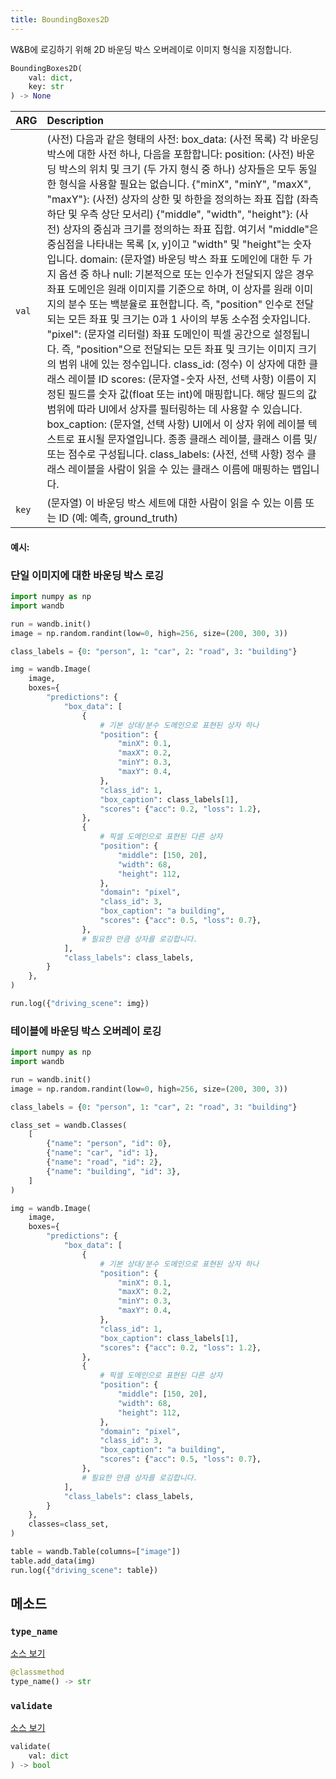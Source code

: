 ```yaml
---
title: BoundingBoxes2D
---
```


<Card title="View the source code" href="https://www.github.com/wandb/wandb/tree/637bddf198525810add5804059001b1b319d6ad1/wandb/sdk/data_types/helper_types/bounding_boxes_2d.py#L16-L313" icon="github"/>

W&B에 로깅하기 위해 2D 바운딩 박스 오버레이로 이미지 형식을 지정합니다.

```python
BoundingBoxes2D(
    val: dict,
    key: str
) -> None
```

| ARG | Description |
| :--- | :--- |
|  `val` |  (사전) 다음과 같은 형태의 사전: box_data: (사전 목록) 각 바운딩 박스에 대한 사전 하나, 다음을 포함합니다: position: (사전) 바운딩 박스의 위치 및 크기 (두 가지 형식 중 하나) 상자들은 모두 동일한 형식을 사용할 필요는 없습니다. {"minX", "minY", "maxX", "maxY"}: (사전) 상자의 상한 및 하한을 정의하는 좌표 집합 (좌측 하단 및 우측 상단 모서리) {"middle", "width", "height"}: (사전) 상자의 중심과 크기를 정의하는 좌표 집합. 여기서 "middle"은 중심점을 나타내는 목록 [x, y]이고 "width" 및 "height"는 숫자입니다. domain: (문자열) 바운딩 박스 좌표 도메인에 대한 두 가지 옵션 중 하나 null: 기본적으로 또는 인수가 전달되지 않은 경우 좌표 도메인은 원래 이미지를 기준으로 하며, 이 상자를 원래 이미지의 분수 또는 백분율로 표현합니다. 즉, "position" 인수로 전달되는 모든 좌표 및 크기는 0과 1 사이의 부동 소수점 숫자입니다. "pixel": (문자열 리터럴) 좌표 도메인이 픽셀 공간으로 설정됩니다. 즉, "position"으로 전달되는 모든 좌표 및 크기는 이미지 크기의 범위 내에 있는 정수입니다. class_id: (정수) 이 상자에 대한 클래스 레이블 ID scores: (문자열-숫자 사전, 선택 사항) 이름이 지정된 필드를 숫자 값(float 또는 int)에 매핑합니다. 해당 필드의 값 범위에 따라 UI에서 상자를 필터링하는 데 사용할 수 있습니다. box_caption: (문자열, 선택 사항) UI에서 이 상자 위에 레이블 텍스트로 표시될 문자열입니다. 종종 클래스 레이블, 클래스 이름 및/또는 점수로 구성됩니다. class_labels: (사전, 선택 사항) 정수 클래스 레이블을 사람이 읽을 수 있는 클래스 이름에 매핑하는 맵입니다. |
|  `key` |  (문자열) 이 바운딩 박스 세트에 대한 사람이 읽을 수 있는 이름 또는 ID (예: 예측, ground_truth) |

#### 예시:

### 단일 이미지에 대한 바운딩 박스 로깅

```python
import numpy as np
import wandb

run = wandb.init()
image = np.random.randint(low=0, high=256, size=(200, 300, 3))

class_labels = {0: "person", 1: "car", 2: "road", 3: "building"}

img = wandb.Image(
    image,
    boxes={
        "predictions": {
            "box_data": [
                {
                    # 기본 상대/분수 도메인으로 표현된 상자 하나
                    "position": {
                        "minX": 0.1,
                        "maxX": 0.2,
                        "minY": 0.3,
                        "maxY": 0.4,
                    },
                    "class_id": 1,
                    "box_caption": class_labels[1],
                    "scores": {"acc": 0.2, "loss": 1.2},
                },
                {
                    # 픽셀 도메인으로 표현된 다른 상자
                    "position": {
                        "middle": [150, 20],
                        "width": 68,
                        "height": 112,
                    },
                    "domain": "pixel",
                    "class_id": 3,
                    "box_caption": "a building",
                    "scores": {"acc": 0.5, "loss": 0.7},
                },
                # 필요한 만큼 상자를 로깅합니다.
            ],
            "class_labels": class_labels,
        }
    },
)

run.log({"driving_scene": img})
```

### 테이블에 바운딩 박스 오버레이 로깅

```python
import numpy as np
import wandb

run = wandb.init()
image = np.random.randint(low=0, high=256, size=(200, 300, 3))

class_labels = {0: "person", 1: "car", 2: "road", 3: "building"}

class_set = wandb.Classes(
    [
        {"name": "person", "id": 0},
        {"name": "car", "id": 1},
        {"name": "road", "id": 2},
        {"name": "building", "id": 3},
    ]
)

img = wandb.Image(
    image,
    boxes={
        "predictions": {
            "box_data": [
                {
                    # 기본 상대/분수 도메인으로 표현된 상자 하나
                    "position": {
                        "minX": 0.1,
                        "maxX": 0.2,
                        "minY": 0.3,
                        "maxY": 0.4,
                    },
                    "class_id": 1,
                    "box_caption": class_labels[1],
                    "scores": {"acc": 0.2, "loss": 1.2},
                },
                {
                    # 픽셀 도메인으로 표현된 다른 상자
                    "position": {
                        "middle": [150, 20],
                        "width": 68,
                        "height": 112,
                    },
                    "domain": "pixel",
                    "class_id": 3,
                    "box_caption": "a building",
                    "scores": {"acc": 0.5, "loss": 0.7},
                },
                # 필요한 만큼 상자를 로깅합니다.
            ],
            "class_labels": class_labels,
        }
    },
    classes=class_set,
)

table = wandb.Table(columns=["image"])
table.add_data(img)
run.log({"driving_scene": table})
```

## 메소드

### `type_name`

[소스 보기](https://www.github.com/wandb/wandb/tree/637bddf198525810add5804059001b1b319d6ad1/wandb/sdk/data_types/helper_types/bounding_boxes_2d.py#L233-L235)

```python
@classmethod
type_name() -> str
```

### `validate`

[소스 보기](https://www.github.com/wandb/wandb/tree/637bddf198525810add5804059001b1b319d6ad1/wandb/sdk/data_types/helper_types/bounding_boxes_2d.py#L237-L294)

```python
validate(
    val: dict
) -> bool
```